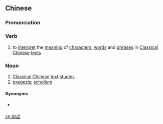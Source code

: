 {{also|训诂}}
==Chinese==
{{zh-forms|s=训诂}}

===Pronunciation===
{{zh-pron
|m=xùngǔ
|c=fan3 gu2
|mn=qz,xm,zz:hùn-kó͘
|cat=v,n
}}

===Verb===
{{zh-verb}}

# to [[interpret]] the [[meaning]] of [[character]]s, [[word]]s and [[phrase]]s in [[Classical Chinese]] [[text]]s

===Noun===
{{zh-noun}}

# [[Classical Chinese]] [[text]] [[studies]]
# [[exegesis]]; [[scholium]]

====Synonyms====
* {{sense|Classical Chinese text studies}} {{zh-l|訓詁學}}

[[zh:訓詁]]